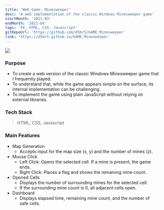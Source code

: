 ```yaml
---
title: 'Web Game: Minesweeper'
desc: 'A web implementation of the classic Windows Minesweeper game'
startMonth: '2021-03'
endMonth: '2021-04'
tags: 'FE, HTML, CSS, Javascript'
gitRepoUrl: 'https://github.com/d5br5/GAME_Minesweeper'
link: 'https://d5br5.github.io/GAME_Minesweeper'
---
```


![](/projects/minesweeper/main.jpg)

###  Purpose

- To create a web version of the classic Windows Minesweeper game that I frequently played.
- To understand that, while the game appears simple on the surface, its internal implementation can be challenging.
- To implement the game using plain JavaScript without relying on external libraries.

### Tech Stack

> HTML, CSS, Javascript

### Main Features

- Map Generation
  - Accepts input for the map size (x, y) and the number of mines (z).
- Mouse Click
  - Left Click: Opens the selected cell. If a mine is present, the game ends.
  - Right Click: Places a flag and shows the remaining mine count.
- Opened Cells
  - Displays the number of surrounding mines for the selected cell.
  - If the surrounding mine count is 0, all adjacent cells open.
- Dashboard
  - Displays elapsed time, remaining mine count, and the number of safe cells.